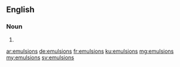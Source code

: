 {{also|émulsions}}
==English==

===Noun===
{{head|en|noun plural form}}

# {{plural of|emulsion|lang=en}}

[[ar:emulsions]]
[[de:emulsions]]
[[fr:emulsions]]
[[ku:emulsions]]
[[mg:emulsions]]
[[my:emulsions]]
[[sv:emulsions]]
